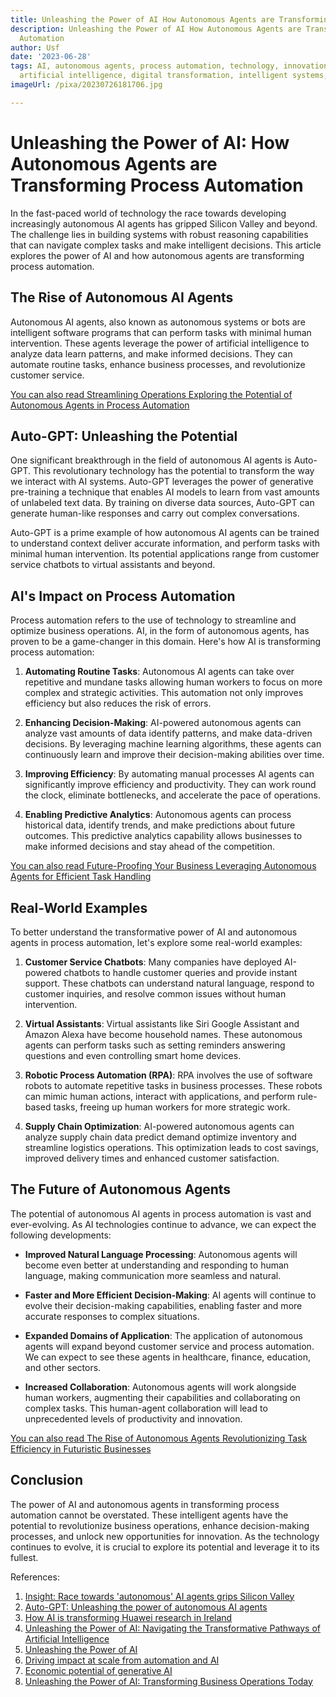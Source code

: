 ```yaml
---
title: Unleashing the Power of AI How Autonomous Agents are Transforming Process Automation
description: Unleashing the Power of AI How Autonomous Agents are Transforming Process
  Automation
author: Usf
date: '2023-06-28'
tags: AI, autonomous agents, process automation, technology, innovation, machine learning,
  artificial intelligence, digital transformation, intelligent systems, advanced analytics
imageUrl: /pixa/20230726181706.jpg

---
```

# Unleashing the  Power of AI: How Autonomous  Agents are Transforming Process  Automation

In the fast-paced  world of technology the race towards developing increasingly  autonomous  AI agents has gripped Silicon Valley and beyond. The challenge lies  in building  systems with robust reasoning capabilities that can navigate complex tasks and make intelligent decisions. This article explores the power of AI and  how autonomous agents are  transforming process automation.

## The Rise of  Autonomous AI Agents

Autonomous AI agents, also known as autonomous systems or bots are intelligent  software programs that can perform tasks with  minimal human intervention. These agents leverage the power of artificial intelligence to  analyze data learn patterns, and make informed decisions.  They can automate  routine tasks, enhance business processes, and  revolutionize customer service.

[You can  also read Streamlining  Operations Exploring the Potential of Autonomous Agents in Process Automation](Streamlining%20Operations%20Exploring%20the%20Potential%20of%20Autonomous%20Agents%20in%20Process%20Automation)


##  Auto-GPT: Unleashing the Potential

One significant breakthrough in the field  of autonomous AI agents is Auto-GPT. This revolutionary technology  has the potential to transform  the way we interact with AI systems. Auto-GPT leverages the power of generative pre-training a  technique  that enables AI models to learn from vast amounts of unlabeled text data. By training on diverse data sources, Auto-GPT can generate human-like responses and carry out  complex conversations.

Auto-GPT is a prime example of how autonomous AI agents can be trained to understand context  deliver accurate information, and perform tasks with minimal human  intervention. Its potential applications range from  customer service chatbots to virtual assistants and beyond.

## AI's Impact on Process Automation

Process automation refers to the use of technology to streamline and optimize business operations. AI, in  the form of autonomous agents,  has proven to be a game-changer in this domain. Here's how AI is transforming process automation:

1. **Automating Routine Tasks**: Autonomous  AI agents  can take over repetitive and  mundane tasks allowing human workers  to focus  on more complex and strategic activities. This automation  not only  improves efficiency but also reduces the risk  of errors.

2. **Enhancing Decision-Making**: AI-powered autonomous agents can analyze vast amounts of data identify patterns, and make data-driven decisions. By leveraging machine learning algorithms, these agents can continuously learn and improve their decision-making abilities over time.

3. **Improving Efficiency**: By automating manual  processes AI agents can significantly improve efficiency  and  productivity. They can work round the clock, eliminate bottlenecks, and accelerate the  pace of  operations.

4. **Enabling Predictive Analytics**: Autonomous agents can process historical  data, identify trends, and make predictions about future outcomes. This predictive analytics capability allows businesses to make informed decisions and stay ahead of the competition.

[You can also read Future-Proofing Your Business Leveraging Autonomous Agents for Efficient Task Handling](Future-Proofing%20Your%20Business%20Leveraging%20Autonomous%20Agents%20for%20Efficient%20Task%20Handling)


## Real-World Examples

To better understand the transformative power of AI and autonomous agents in process automation, let's  explore some real-world examples:

1. **Customer Service Chatbots**: Many companies have deployed AI-powered  chatbots to handle customer queries and provide instant support. These chatbots can understand natural language, respond to customer inquiries, and resolve common issues without human intervention.

2. **Virtual Assistants**: Virtual assistants like Siri Google Assistant and Amazon Alexa  have become household names.  These autonomous agents can perform tasks such as setting reminders answering questions and even controlling smart home devices.

3.  **Robotic Process Automation (RPA)**: RPA involves the use  of software robots to  automate repetitive tasks in business processes. These robots can mimic human actions,  interact with applications, and perform rule-based tasks, freeing up human workers for more strategic work.

4. **Supply Chain Optimization**: AI-powered autonomous agents can analyze supply chain data predict demand optimize inventory and streamline logistics  operations. This optimization leads  to cost savings, improved delivery  times and enhanced customer satisfaction.

## The Future of Autonomous Agents

The potential of  autonomous AI  agents in process automation is vast and ever-evolving. As AI technologies continue to advance, we can expect the following developments:

- **Improved Natural Language Processing**: Autonomous agents will become even better  at understanding and responding to human language, making  communication more seamless and natural.

- **Faster and More Efficient Decision-Making**: AI agents will continue  to evolve their  decision-making capabilities, enabling faster and more accurate responses to complex situations.

- **Expanded Domains of  Application**: The application of autonomous agents will expand beyond customer service  and process automation. We can expect to see these agents in healthcare, finance, education,  and other sectors.

- **Increased Collaboration**: Autonomous agents will work alongside human workers, augmenting their capabilities and collaborating on complex tasks. This human-agent  collaboration will  lead to unprecedented levels of productivity and innovation.

[You can also read The Rise of Autonomous Agents Revolutionizing Task Efficiency  in Futuristic  Businesses](The%20Rise%20of%20Autonomous%20Agents%20Revolutionizing%20Task%20Efficiency%20in%20Futuristic%20Businesses)


## Conclusion

The power of AI and autonomous agents in transforming process automation cannot  be overstated.  These intelligent  agents have the potential to revolutionize business operations, enhance decision-making processes, and unlock new  opportunities for innovation. As the technology continues to evolve, it is crucial to explore its potential and leverage it to its fullest.

References:

1. [Insight: Race towards 'autonomous' AI agents grips Silicon Valley](https://www.reuters.com/technology/race-towards-autonomous-ai-agents-grips-silicon-valley-2023-07-17/)
2.  [Auto-GPT: Unleashing the  power of autonomous AI  agents](https://www.leewayhertz.com/autogpt/)
3.  [How AI is transforming Huawei research  in Ireland](https://www.siliconrepublic.com/machines/huawei-ireland-research-development-ai-automation-kevin-mcdonnell)
4. [Unleashing the Power  of AI: Navigating the Transformative Pathways of Artificial Intelligence](https://www.linkedin.com/pulse/unleashing-power-ai-navigating-transformative-aryan-viswakarma)
5. [Unleashing  the Power of AI](https://it.arizona.edu/news/unleashing-power-ai)
6. [Driving impact at scale from  automation  and AI](https://www.mckinsey.com/~/media/McKinsey/Business%20Functions/McKinsey%20Digital/Our%20Insights/Driving%20impact%20at%20scale%20from%20automation%20and%20AI/Driving-impact-at-scale-from-automation-and-AI.ashx)
7. [Economic potential  of generative AI](https://www.mckinsey.com/capabilities/mckinsey-digital/our-insights/the-economic-potential-of-generative-ai-the-next-productivity-frontier)
8. [Unleashing the Power  of AI: Transforming Business  Operations Today](https://www.atlantic.net/vps-hosting/unleashing-the-power-of-ai-transforming-business-operations-today/)